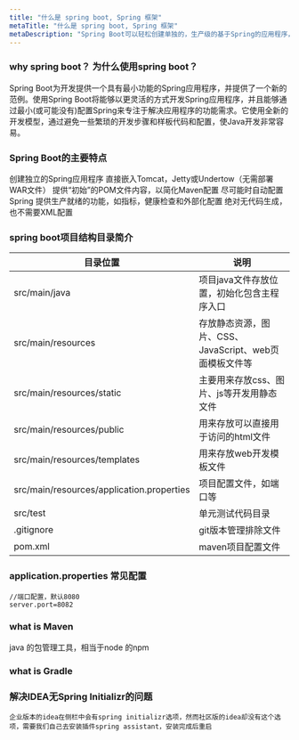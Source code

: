 ```yaml
---
title: "什么是 spring boot, Spring 框架"
metaTitle: "什么是 spring boot, Spring 框架"
metaDescription: "Spring Boot可以轻松创建单独的，生产级的基于Spring的应用程序，大多数Spring Boot应用程序只需要很少的Spring配置"
---
```


### why spring boot？ 为什么使用spring boot？
Spring Boot为开发提供一个具有最小功能的Spring应用程序，并提供了一个新的范例。使用Spring Boot将能够以更灵活的方式开发Spring应用程序，并且能够通过最小(或可能没有)配置Spring来专注于解决应用程序的功能需求。它使用全新的开发模型，通过避免一些繁琐的开发步骤和样板代码和配置，使Java开发非常容易。


### Spring Boot的主要特点

创建独立的Spring应用程序
直接嵌入Tomcat，Jetty或Undertow（无需部署WAR文件）
提供“初始”的POM文件内容，以简化Maven配置
尽可能时自动配置Spring
提供生产就绪的功能，如指标，健康检查和外部化配置
绝对无代码生成，也不需要XML配置




### spring boot项目结构目录简介

目录位置 | 说明
------------ | -------------
src/main/java | 项目java文件存放位置，初始化包含主程序入口
src/main/resources | 存放静态资源，图片、CSS、JavaScript、web页面模板文件等
src/main/resources/static | 主要用来存放css、图片、js等开发用静态文件
src/main/resources/public | 用来存放可以直接用于访问的html文件
src/main/resources/templates | 用来存放web开发模板文件
src/main/resources/application.properties | 项目配置文件，如端口等
src/test | 单元测试代码目录
.gitignore | git版本管理排除文件
pom.xml | maven项目配置文件


### application.properties 常见配置
```
//端口配置，默认8080
server.port=8082
```

### what is Maven
java 的包管理工具，相当于node 的npm

### what is Gradle


### 解决IDEA无Spring Initializr的问题
```
企业版本的idea在侧栏中会有spring initializr选项，然而社区版的idea却没有这个选项，需要我们自己去安装插件spring assistant，安装完成后重启
```